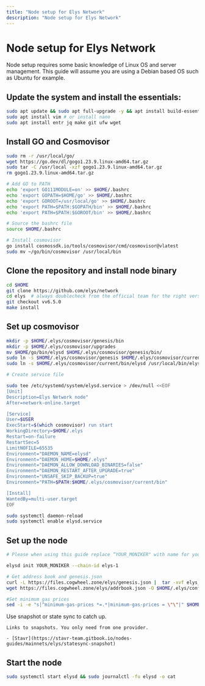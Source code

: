```yaml
---
title: "Node setup for Elys Network"
description: "Node setup for Elys Network"
---
```


# Node setup for Elys Network

Node setup requires some basic knowledge of Linux OS and server management. This guide will assume
you are using a Debian based OS such as Ubuntu for example.

## Update the system and install the essentials:

```bash
sudo apt update && sudo apt full-upgrade -y && apt install build-essential 
sudo apt install vim # or install nano
sudo apt install entr jq make git ufw wget 
```

## Install GO and Cosmovisor

```bash
sudo rm -r /usr/local/go/
wget https://go.dev/dl/gogo1.23.9.linux-amd64.tar.gz
sudo tar -C /usr/local -xzf gogo1.23.9.linux-amd64.tar.gz
rm gogo1.23.9.linux-amd64.tar.gz

# Add GO to PATH
echo 'export GO111MODULE=on' >> $HOME/.bashrc
echo 'export GOPATH=$HOME/go' >> $HOME/.bashrc
echo 'export GOROOT=/usr/local/go' >> $HOME/.bashrc
echo 'export PATH=$PATH:$GOPATH/bin' >> $HOME/.bashrc
echo 'export PATH=$PATH:$GOROOT/bin' >> $HOME/.bashrc

# Source the bashrc file
source $HOME/.bashrc

# Install cosmovisor
go install cosmossdk.io/tools/cosmovisor/cmd/cosmovisor@vlatest
sudo mv ~/go/bin/cosmovisor /usr/local/bin
```

## Clone the repository and install node binary

```bash
cd $HOME 
git clone https://github.com/elys/network
cd elys  # always doublecheck from the official team for the right version
git checkout vv6.5.0
make install
```

## Set up cosmovisor

```bash 
mkdir -p $HOME/.elys/cosmovisor/genesis/bin
mkdir -p $HOME/.elys/cosmovisor/upgrades
mv $HOME/go/bin/elysd $HOME/.elys/cosmovisor/genesis/bin/
sudo ln -s $HOME/.elys/cosmovisor/genesis $HOME/.elys/cosmovisor/current -f
sudo ln -s $HOME/.elys/cosmovisor/current/bin/elysd /usr/local/bin/elysd -f

# Create service file

sudo tee /etc/systemd/system/elysd.service > /dev/null <<EOF
[Unit]
Description=Elys Network node"
After=network-online.target

[Service]
User=$USER
ExecStart=$(which cosmovisor) run start
WorkingDirectory=$HOME/.elys
Restart=on-failure 
RestartSec=5
LimitNOFILE=65535
Environment="DAEMON_NAME=elysd"
Environment="DAEMON_HOME=$HOME/.elys"
Environment="DAEMON_ALLOW_DOWNLOAD_BINARIES=false"
Environment="DAEMON_RESTART_AFTER_UPGRADE=true"
Environment="UNSAFE_SKIP_BACKUP=true"
Environment="PATH=$PATH:$HOME/.elys/cosmovisor/current/bin"

[Install]
WantedBy=multi-user.target
EOF

sudo systemctl daemon-reload
sudo systemctl enable elysd.service
```

## Set up the node 

```bash
# Please when using this guide replace “YOUR_MONIKER" with name for your node.

elysd init YOUR_MONIKER --chain-id elys-1

# Get address book and genesis.json
curl -L https://files.cogwheel.zone/elys/genesis.json |  tar -xvf elys_genesis.tar.xz -C $HOME/.elys/config/genesis.json
wget https://files.cogwheel.zone/elys/addrbook.json -O $HOME/.elys/config/addrbook.json

#Set minimum gas prices
sed -i -e "s|^minimum-gas-prices *=.*|minimum-gas-prices = \"\"|" $HOME/.elys/config/app.toml
```

Use snapshot or state sync to catch up.
``` 
Links to snapshots. You only need from one provider.

- [Stavr](https://stavr-team.gitbook.io/nodes-guides/mainnets/elys/statesync-snapshot)
```

## Start the node

```bash
sudo systemctl start elysd && sudo journalctl -fu elysd -o cat
```
